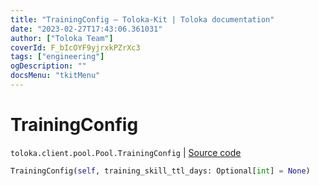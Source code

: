 ```yaml
---
title: "TrainingConfig — Toloka-Kit | Toloka documentation"
date: "2023-02-27T17:43:06.361031"
author: ["Toloka Team"]
coverId: F_bIcOYF9yjrxkPZrXc3
tags: ["engineering"]
ogDescription: ""
docsMenu: "tkitMenu"
---
```


# TrainingConfig
`toloka.client.pool.Pool.TrainingConfig` | [Source code](https://github.com/Toloka/toloka-kit/blob/v1.1.4/src/client/pool/__init__.py#L179)

```python
TrainingConfig(self, training_skill_ttl_days: Optional[int] = None)
```